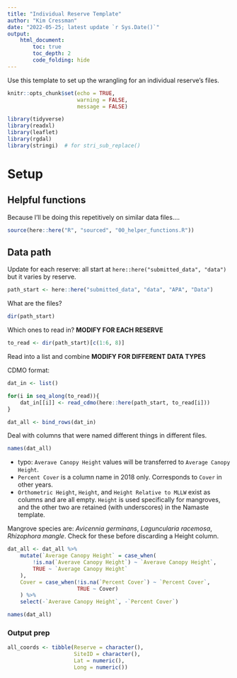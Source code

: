 ```yaml
---
title: "Individual Reserve Template"
author: "Kim Cressman"
date: "2022-05-25; latest update `r Sys.Date()`"
output: 
    html_document:
        toc: true
        toc_depth: 2
        code_folding: hide
---
```


Use this template to set up the wrangling for an individual reserve's files.  


```r
knitr::opts_chunk$set(echo = TRUE,
                      warning = FALSE,
                      message = FALSE)
```

```r
library(tidyverse)
library(readxl)
library(leaflet)
library(rgdal)
library(stringi)  # for stri_sub_replace()
```

# Setup  

## Helpful functions  

Because I'll be doing this repetitively on similar data files....  

```r
source(here::here("R", "sourced", "00_helper_functions.R"))
```

## Data path  

Update for each reserve: all start at  `here::here("submitted_data", "data")` but it varies by reserve.   

```r
path_start <- here::here("submitted_data", "data", "APA", "Data")
```


What are the files?  

```r
dir(path_start)  
```

Which ones to read in?  **MODIFY FOR EACH RESERVE**  

```r
to_read <- dir(path_start)[c(1:6, 8)]
```

Read into a list and combine  **MODIFY FOR DIFFERENT DATA TYPES**  

CDMO format:  

```r
dat_in <- list()

for(i in seq_along(to_read)){
    dat_in[[i]] <- read_cdmo(here::here(path_start, to_read[i])) 
}

dat_all <- bind_rows(dat_in)
```

Deal with columns that were named different things in different files.  

```r
names(dat_all)
```


+  typo: `Averave Canopy Height` values will be transferred to `Average Canopy Height`.  
+  `Percent Cover` is a column name in 2018 only. Corresponds to `Cover` in other years.  
+  `Orthometric Height`, `Height`, and `Height Relative to MLLW` exist as columns and are all empty. `Height` is used specifically for mangroves, and the other two are retained (with underscores) in the Namaste template.  

Mangrove species are: *Avicennia germinans*, *Laguncularia racemosa*, *Rhizophora mangle*. Check for these before discarding a Height column.   

```r
dat_all <- dat_all %>% 
    mutate(`Average Canopy Height` = case_when(
        !is.na(`Averave Canopy Height`) ~ `Averave Canopy Height`,
        TRUE ~ `Average Canopy Height`
    ),
    Cover = case_when(!is.na(`Percent Cover`) ~ `Percent Cover`,
                      TRUE ~ Cover)
    ) %>% 
    select(-`Averave Canopy Height`, -`Percent Cover`)
```


```r
names(dat_all)
```


### Output prep  

```r
all_coords <- tibble(Reserve = character(),
                     SiteID = character(),
                     Lat = numeric(),
                     Long = numeric())
```



